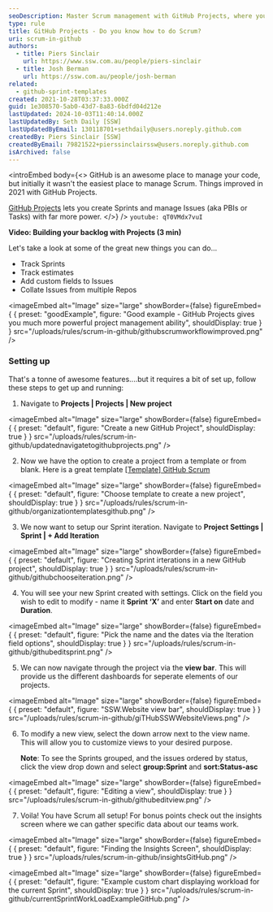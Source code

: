 ```yaml
---
seoDescription: Master Scrum management with GitHub Projects, where you can track Sprints, estimates, and custom fields while collating issues from multiple repositories.
type: rule
title: GitHub Projects - Do you know how to do Scrum?
uri: scrum-in-github
authors:
  - title: Piers Sinclair
    url: https://www.ssw.com.au/people/piers-sinclair
  - title: Josh Berman
    url: https://ssw.com.au/people/josh-berman
related:
  - github-sprint-templates
created: 2021-10-28T03:37:33.000Z
guid: 1e308570-5ab0-43d7-8a83-6bdfd04d212e
lastUpdated: 2024-10-03T11:40:14.000Z
lastUpdatedBy: Seth Daily [SSW]
lastUpdatedByEmail: 130118701+sethdaily@users.noreply.github.com
createdBy: Piers Sinclair [SSW]
createdByEmail: 79821522+pierssinclairssw@users.noreply.github.com
isArchived: false
---
```


<introEmbed
  body={<>
GitHub is an awesome place to manage your code, but initially it wasn't the easiest place to manage Scrum. Things improved in 2021 with GitHub Projects.

[GitHub Projects](https://docs.github.com/en/issues/trying-out-the-new-projects-experience/about-projects) lets you create Sprints and manage Issues (aka PBIs or Tasks) with far more power.
  </>}
/>
`youtube: qT0VMdx7vuI`

**Video: Building your backlog with Projects (3 min)**

Let's take a look at some of the great new things you can do...

* Track Sprints
* Track estimates
* Add custom fields to Issues
* Collate Issues from multiple Repos

<imageEmbed
  alt="Image"
  size="large"
  showBorder={false}
  figureEmbed={ {
    preset: "goodExample",
    figure: "Good example - GitHub Projects gives you much more powerful project management ability",
    shouldDisplay: true
  } }
  src="/uploads/rules/scrum-in-github/githubscrumworkflowimproved.png"
/>


### Setting up

That's a tonne of awesome features....but it requires a bit of set up, follow these steps to get up and running:

1. Navigate to **Projects | Projects | New project**

   
<imageEmbed
  alt="Image"
  size="large"
  showBorder={false}
  figureEmbed={ {
    preset: "default",
    figure: "Create a new GitHub Project",
    shouldDisplay: true
  } }
  src="/uploads/rules/scrum-in-github/updatednavigatetogithubprojects.png"
/>


2. Now we have the option to create a project from a template or from blank. Here is a great template [[Template] GitHub Scrum](https://github.com/orgs/SSWConsulting/projects/42/views/1)

   
<imageEmbed
  alt="Image"
  size="large"
  showBorder={false}
  figureEmbed={ {
    preset: "default",
    figure: "Choose template to create a new project",
    shouldDisplay: true
  } }
  src="/uploads/rules/scrum-in-github/organizationtemplatesgithub.png"
/>


3. We now want to setup our Sprint iteration. Navigate to **Project Settings | Sprint | + Add Iteration**

   
<imageEmbed
  alt="Image"
  size="large"
  showBorder={false}
  figureEmbed={ {
    preset: "default",
    figure: "Creating Sprint irterations in a new GitHub project",
    shouldDisplay: true
  } }
  src="/uploads/rules/scrum-in-github/githubchooseiteration.png"
/>


4. You will see your new Sprint created with settings. Click on the field you wish to edit to modify - name it **Sprint ‘X’** and enter **Start on** date and **Duration**.

   
<imageEmbed
  alt="Image"
  size="large"
  showBorder={false}
  figureEmbed={ {
    preset: "default",
    figure: "Pick the name and the dates via the Iteration field options",
    shouldDisplay: true
  } }
  src="/uploads/rules/scrum-in-github/githubeditsprint.png"
/>


5. We can now navigate through the project via the **view bar**. This will provide us the different dashboards for seperate elements of our projects.

   
<imageEmbed
  alt="Image"
  size="large"
  showBorder={false}
  figureEmbed={ {
    preset: "default",
    figure: "SSW.Website view bar",
    shouldDisplay: true
  } }
  src="/uploads/rules/scrum-in-github/giTHubSSWWebsiteViews.png"
/>


6. To modify a new view, select the down arrow next to the view name. This will allow you to customize views to your desired purpose.

   **Note**: To see the Sprints grouped, and the issues ordered by status, click the view drop down and select **group:Sprint** and **sort:Status-asc**

   
<imageEmbed
  alt="Image"
  size="large"
  showBorder={false}
  figureEmbed={ {
    preset: "default",
    figure: "Editing a view",
    shouldDisplay: true
  } }
  src="/uploads/rules/scrum-in-github/githubeditview.png"
/>


7. Voila! You have Scrum all setup! For bonus points check out the insights screen where we can gather specific data about our teams work.

   
<imageEmbed
  alt="Image"
  size="large"
  showBorder={false}
  figureEmbed={ {
    preset: "default",
    figure: "Finding the Insights Screen",
    shouldDisplay: true
  } }
  src="/uploads/rules/scrum-in-github/insightsGitHub.png"
/>


   
<imageEmbed
  alt="Image"
  size="large"
  showBorder={false}
  figureEmbed={ {
    preset: "default",
    figure: "Example custom chart displaying workload for the current Sprint",
    shouldDisplay: true
  } }
  src="/uploads/rules/scrum-in-github/currentSprintWorkLoadExampleGitHub.png"
/>
